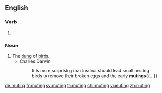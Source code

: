 
==English==

===Verb===
{{head|en}}

# {{present participle of|mute}}

===Noun===
{{en-noun}}

# The [[dung]] of [[bird]]s.
#* Charles Darwin
#*: It is more surprising that instinct should lead small nesting birds to remove their broken eggs and the early '''mutings'''{{...}}

[[de:muting]]
[[fr:muting]]
[[sv:muting]]
[[ta:muting]]
[[chr:muting]]
[[vi:muting]]
[[zh:muting]]